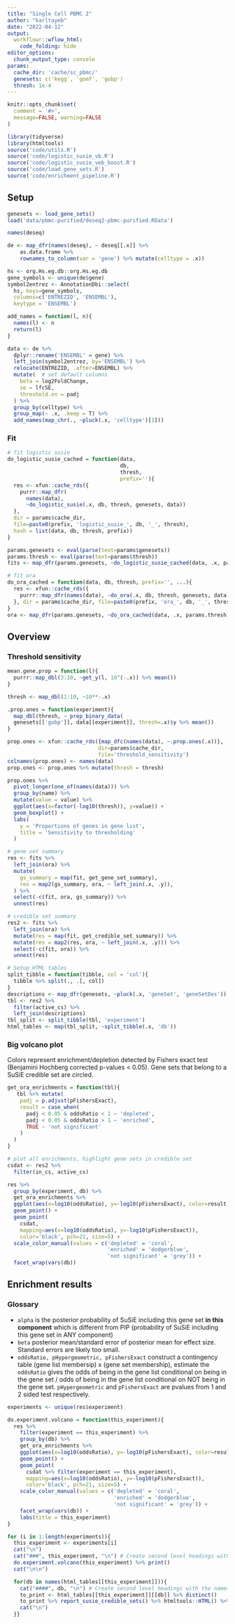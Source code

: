 ```yaml
---
title: "Single Cell PBMC 2"
author: "karltayeb"
date: "2022-04-12"
output:
  workflowr::wflow_html:
    code_folding: hide
editor_options:
  chunk_output_type: console
params:
  cache_dir: 'cache/sc_pbmc/'
  genesets: c('kegg', 'gomf', 'gobp')
  thresh: 1e-4
---
```


```r
knitr::opts_chunk$set(
  comment = '#>',
  message=FALSE, warning=FALSE
)
```

```r
library(tidyverse)
library(htmltools)
source('code/utils.R')
source('code/logistic_susie_vb.R')
source('code/logistic_susie_veb_boost.R')
source('code/load_gene_sets.R')
source('code/enrichment_pipeline.R')
```

## Setup
```r
genesets <- load_gene_sets()
load('data/pbmc-purified/deseq2-pbmc-purified.RData')

names(deseq)

de <- map_dfr(names(deseq), ~ deseq[[.x]] %>%
    as.data.frame %>%
    rownames_to_column(var = 'gene') %>% mutate(celltype = .x))

hs <- org.Hs.eg.db::org.Hs.eg.db
gene_symbols <- unique(de$gene)
symbol2entrez <- AnnotationDbi::select(
  hs, keys=gene_symbols,
  columns=c('ENTREZID', 'ENSEMBL'),
  keytype = 'ENSEMBL')

add_names = function(l, n){
  names(l) <- n
  return(l)
}

data <- de %>%
  dplyr::rename('ENSEMBL' = gene) %>%
  left_join(symbol2entrez, by='ENSEMBL') %>%
  relocate(ENTREZID, .after=ENSEMBL) %>%
  mutate(  # set default columns
    beta = log2FoldChange,
    se = lfcSE,
    threshold.on = padj
  ) %>%
  group_by(celltype) %>%
  group_map(~ .x, .keep = T) %>%
  add_names(map_chr(., ~pluck(.x, 'celltype')[1]))
```

### Fit 

```r
# fit logistic susie
do_logistic_susie_cached = function(data,
                                    db,
                                    thresh,
                                    prefix=''){
  res <- xfun::cache_rds({
    purrr::map_dfr(
      names(data),
      ~do_logistic_susie(.x, db, thresh, genesets, data))
  },
  dir = params$cache_dir,
  file=paste0(prefix, 'logistic_susie_', db, '_', thresh),
  hash = list(data, db, thresh, prefix))
}

params.genesets <- eval(parse(text=params$genesets))
params.thresh <- eval(parse(text=params$thresh))
fits <- map_dfr(params.genesets, ~do_logistic_susie_cached(data, .x, params.thresh))

# fit ora
do_ora_cached = function(data, db, thresh, prefix='', ...){
  res <- xfun::cache_rds({
    purrr::map_dfr(names(data), ~do_ora(.x, db, thresh, genesets, data))
  }, dir = params$cache_dir, file=paste0(prefix, 'ora_', db, '_', thresh), ...)
}
ora <- map_dfr(params.genesets, ~do_ora_cached(data, .x, params.thresh))
```

## Overview
### Threshold sensitivity

```r
mean.gene.prop = function(l){
  purrr::map_dbl(3:10, ~get_y(l, 10^(-.x)) %>% mean())
}

thresh <- map_dbl(1:10, ~10**-.x)

.prop.ones = function(experiment){
  map_dbl(thresh, ~ prep_binary_data(
  genesets[['gobp']], data[[experiment]], thresh=.x)$y %>% mean())
}

prop.ones <- xfun::cache_rds({map_dfc(names(data), ~.prop.ones(.x))},
                             dir=params$cache_dir,
                             file='threshold_sensitivity')
colnames(prop.ones) <- names(data)
prop.ones <- prop.ones %>% mutate(thresh = thresh)

prop.ones %>%
  pivot_longer(one_of(names(data))) %>%
  group_by(name) %>%
  mutate(value = value) %>%
  ggplot(aes(x=factor(-log10(thresh)), y=value)) +
  geom_boxplot() +
  labs(
    y = 'Proportions of genes in gene list',
    title = 'Sensitivity to thresholding'
  )
```

```r
# gene set summary
res <- fits %>%
  left_join(ora) %>%
  mutate(
    gs_summary = map(fit, get_gene_set_summary),
    res = map2(gs_summary, ora, ~ left_join(.x, .y)),
  ) %>%
  select(-c(fit, ora, gs_summary)) %>%
  unnest(res)

# credible set summary
res2 <- fits %>%
  left_join(ora) %>%
  mutate(res = map(fit, get_credible_set_summary)) %>%
  mutate(res = map2(res, ora, ~ left_join(.x, .y))) %>%
  select(-c(fit, ora)) %>%
  unnest(res)

# Setup HTML tables
split_tibble = function(tibble, col = 'col'){
  tibble %>% split(., .[, col])
}
descriptions <- map_dfr(genesets, ~pluck(.x, 'geneSet', 'geneSetDes'))
tbl <- res2 %>% 
  filter(active_cs) %>%
  left_join(descriptions)
tbl_split <- split_tibble(tbl, 'experiment')
html_tables <- map(tbl_split, ~split_tibble(.x, 'db'))
```


### Big volcano plot

Colors represent enrichment/depletion detected by Fishers exact test (Benjamini Hochberg corrected p-values < $0.05$). Gene sets that belong to a SuSiE credible set are circled.
```r
get_ora_enrichments = function(tbl){
   tbl %>% mutate(
    padj = p.adjust(pFishersExact),
    result = case_when(
      padj < 0.05 & oddsRatio < 1 ~ 'depleted',
      padj < 0.05 & oddsRatio > 1 ~ 'enriched',
      TRUE ~ 'not significant'
    )
  )
}

# plot all enrichments, highlight gene sets in credible set
csdat <- res2 %>% 
  filter(in_cs, active_cs)

res %>% 
  group_by(experiment, db) %>%
  get_ora_enrichments %>%
  ggplot(aes(x=log10(oddsRatio), y=-log10(pFishersExact), color=result)) +
  geom_point() +
  geom_point(
    csdat, 
    mapping=aes(x=log10(oddsRatio), y=-log10(pFishersExact)),
    color='black', pch=21, size=5) +
  scale_color_manual(values = c('depleted' = 'coral',
                                'enriched' = 'dodgerblue',
                                'not significant' = 'grey')) +
  facet_wrap(vars(db))
```

## Enrichment results

### Glossary

* `alpha` is the posterior probability of SuSiE including this gene set **in this component** which is different from PIP (probability of SuSiE including this gene set in ANY component)
* `beta` posterior mean/standard error of posterior mean for effect size. Standard errors are likely too small. 
* `oddsRatio, pHypergeometric, pFishersExact` construct a contingency table (gene list membersip) x (gene set membership), estimate the `oddsRatio` gives the odds of being in the gene list conditional on being in the gene set / odds of being in the gene list conditional on NOT being in the gene set. `pHypergeometric` and `pFishersExact` are pvalues from 1 and 2 sided test respectively. 
```r
experiments <- unique(res$experiment)

do.experiment.volcano = function(this_experiment){
  res %>% 
    filter(experiment == this_experiment) %>%
    group_by(db) %>%
    get_ora_enrichments %>%
    ggplot(aes(x=log10(oddsRatio), y=-log10(pFishersExact), color=result)) +
    geom_point() +
    geom_point(
      csdat %>% filter(experiment == this_experiment), 
      mapping=aes(x=log10(oddsRatio), y=-log10(pFishersExact)),
      color='black', pch=21, size=5) +
    scale_color_manual(values = c('depleted' = 'coral',
                                  'enriched' = 'dodgerblue',
                                  'not significant' = 'grey')) +
    facet_wrap(vars(db)) +
    labs(title = this_experiment)
}

for (i in 1:length(experiments)){
  this_experiment <- experiments[i]
  cat("\n") 
  cat("###", this_experiment, "\n") # Create second level headings with the names.
  do.experiment.volcano(this_experiment) %>% print()
  cat("\n\n") 

  for(db in names(html_tables[[this_experiment]])){
    cat("####", db, "\n") # Create second level headings with the names.
    to_print <- html_tables[[this_experiment]][[db]] %>% distinct()
    to_print %>% report_susie_credible_sets() %>% htmltools::HTML() %>% print()
    cat("\n")
  }}
```





